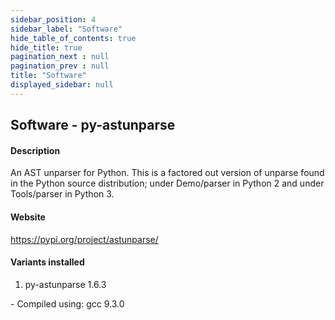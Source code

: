 ```yaml
---
sidebar_position: 4
sidebar_label: "Software"
hide_table_of_contents: true
hide_title: true
pagination_next : null
pagination_prev : null
title: "Software"
displayed_sidebar: null
---
```


## Software - py-astunparse


#### Description
An AST unparser for Python. This is a factored out version of unparse found in the Python source distribution; under Demo/parser in Python 2 and under Tools/parser in Python 3.

#### Website
https://pypi.org/project/astunparse/

#### Variants installed
1. py-astunparse 1.6.3
<div class="ul-circle">
    - Compiled using: gcc 9.3.0
</div>

